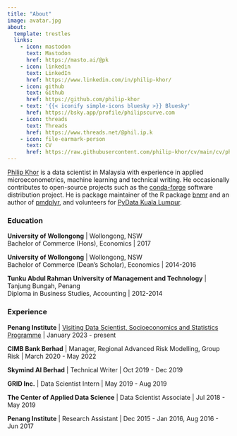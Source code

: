 ```yaml
---
title: "About"
image: avatar.jpg
about:
  template: trestles
  links:
    - icon: mastodon
      text: Mastodon
      href: https://masto.ai/@pk
    - icon: linkedin
      text: LinkedIn
      href: https://www.linkedin.com/in/philip-khor/
    - icon: github
      text: Github
      href: https://github.com/philip-khor
    - text: '{{< iconify simple-icons bluesky >}} Bluesky'
      href: https://bsky.app/profile/philipscurve.com
    - icon: threads
      text: Threads
      href: https://www.threads.net/@phil.ip.k
    - icon: file-earmark-person 
      text: CV 
      href: https://raw.githubusercontent.com/philip-khor/cv/main/cv/philip_khor-cv.pdf
---
```


<p class="p-note">
<a rel="me" class="h-card" href="https://philipscurve.com">Philip Khor</a> is a data scientist in Malaysia with experience in applied microeconometrics, machine learning and technical writing. He occasionally contributes to open-source projects such as the [conda-forge](https://conda-forge.org/) software distribution project. He is package maintainer of the R package [bnmr](https://github.com/philip-khor/bnmr/) and an author of [pmdplyr](https://github.com/NickCH-K/pmdplyr), and volunteers for [PyData Kuala Lumpur](https://www.meetup.com/pydatakl/).
</p>

### Education

**University of Wollongong** \| Wollongong, NSW\
Bachelor of Commerce (Hons), Economics \| 2017

**University of Wollongong** \| Wollongong, NSW\
Bachelor of Commerce (Dean's Scholar), Economics \| 2014-2016

**Tunku Abdul Rahman University of Management and Technology** \| Tanjung Bungah, Penang\
Diploma in Business Studies, Accounting \| 2012-2014

### Experience

**Penang Institute** \| [Visiting Data Scientist, Socioeconomics and Statistics Programme](https://penanginstitute.org/programmes/socioeconomics-and-statistics-programme/) \| January 2023 - present

**CIMB Bank Berhad** \| Manager, Regional Advanced Risk Modelling, Group Risk \| March 2020 - May 2022

**Skymind AI Berhad** \| Technical Writer \| Oct 2019 - Dec 2019

**GRID Inc.** \| Data Scientist Intern \| May 2019 - Aug 2019

**The Center of Applied Data Science** \| Data Scientist Associate \| Jul 2018 - May 2019

**Penang Institute** \| Research Assistant \| Dec 2015 - Jan 2016, Aug 2016 - Jun 2017
